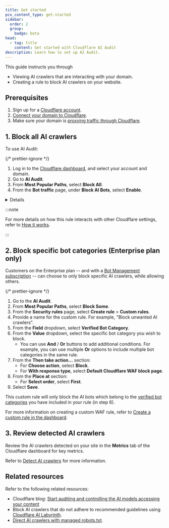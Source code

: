 ```yaml
---
title: Get started
pcx_content_type: get-started
sidebar:
  order: 2
  group:
    badge: beta
head:
  - tag: title
    content: Get started with Cloudflare AI Audit
description: Learn how to set up AI Audit.
---
```



This guide instructs you through

- Viewing AI crawlers that are interacting with your domain.
- Creating a rule to block AI crawlers on your website.

## Prerequisites

1. Sign up for a [Cloudflare account](https://dash.cloudflare.com/sign-up/).
2. [Connect your domain to Cloudflare](/fundamentals/manage-domains/add-site/).
3. Make sure your domain is [proxying traffic through Cloudflare](/fundamentals/concepts/how-cloudflare-works/#cloudflare-as-a-reverse-proxy).

## 1. Block all AI crawlers

To use AI Audit:

{/* prettier-ignore */}
<Steps>
1. Log in to the [Cloudflare dashboard](https://dash.cloudflare.com/), and select your account and domain.
2. Go to **AI Audit**.
3. From **Most Popular Paths**, select **Block All**.
4. From the **Bot traffic** page, under **Block AI Bots**, select **Enable**.
</Steps>

<Details header="Which bots will Cloudflare block?">
	<Render file="list-ai-bots" product="bots" />
</Details>

:::note

For more details on how this rule interacts with other Cloudflare settings, refer to [How it works](/bots/concepts/bot/#how-it-works).

:::

## 2. Block specific bot categories (Enterprise plan only)

Customers on the Enterprise plan -- and with a [Bot Management subscription](/bots/plans/bm-subscription/) -- can choose to only block specific AI crawlers, while allowing others.

{/* prettier-ignore */}
<Steps>
1. Go to the **AI Audit**.
2. From **Most Popular Paths**, select **Block Some**.
3. From the **Security rules** page, select **Create rule** > **Custom rules**.
4. Provide a name for the custom rule. For example, "Block unwanted AI crawlers".
5. From the **Field** dropdown, select **Verified Bot Category**.
6. From the **Value** dropdown, select the specific bot category you wish to block.
   - You can use **And** / **Or** buttons to add additional conditions. For example, you can use multiple **Or** options to include multiple bot categories in the same rule.
7. From the **Then take action...** section:
   - For **Choose action**, select **Block**.
   - For **With response type**, select **Default Cloudflare WAF block page**.
8. From the **Place at** section:
   - For **Select order**, select **First**.
9. Select **Save**.
</Steps>

This custom rule will only block the AI bots which belong to the [verified bot categories](/bots/concepts/bot/verified-bots/categories/) you have included in your rule (in step 6).

For more information on creating a custom WAF rule, refer to [Create a custom rule in the dashboard](/waf/custom-rules/create-dashboard/).

## 3. Review detected AI crawlers

Review the AI crawlers detected on your site in the **Metrics** tab of the Cloudflare dashboard for key metrics.

Refer to [Detect AI crawlers](/ai-audit/features/detect-ai-crawlers/) for more information.

## Related resources

Refer to the following related resources:

- Cloudflare blog: [Start auditing and controlling the AI models accessing your content](https://blog.cloudflare.com/nl-nl/cloudflare-ai-audit-control-ai-content-crawlers/)
- Block AI crawlers that do not adhere to recommended guidelines using [Cloudflare AI Labyrinth](/bots/additional-configurations/ai-labyrinth/).
- [Direct AI crawlers with managed robots.txt](/bots/additional-configurations/managed-robots-txt/).
